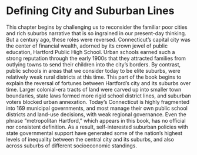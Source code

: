 # Defining City and Suburban Lines {#defining}

This chapter begins by challenging us to reconsider the familiar poor cities and rich suburbs narrative that is so ingrained in our present-day thinking. But a century ago, these roles were reversed. Connecticut's capital city was the center of financial wealth, adorned by its crown jewel of public education, Hartford Public High School. Urban schools earned such a strong reputation through the early 1900s that they attracted families from outlying towns to send their children into the city's borders. By contrast, public schools in areas that we consider today to be elite suburbs, were relatively weak rural districts at this time. This part of the book begins to explain the reversal of fortunes between Hartford's city and its suburbs over time. Larger colonial-era tracts of land were carved up into smaller town boundaries, state laws formed more rigid school district lines, and suburban voters blocked urban annexation. Today's Connecticut is highly fragmented into 169 municipal governments, and most manage their own public school districts and land-use decisions, with weak regional governance. Even the phrase "metropolitan Hartford," which appears in this book, has no official nor consistent definition. As a result, self-interested suburban policies with state governmental support have generated some of the nation's highest levels of inequality between the central city and its suburbs, and also across suburbs of different socioeconomic standings.

